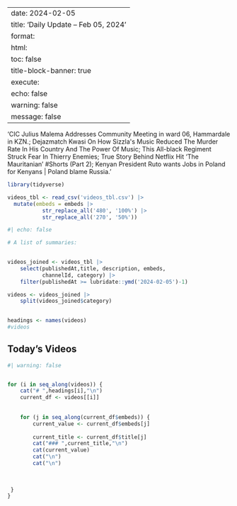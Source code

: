 
---
date: 2024-02-05
title: 'Daily Update – Feb 05, 2024'
format: 
    html:
      toc: false
title-block-banner: true
execute:
    echo: false
    warning: false
    message: false
---
'CIC Julius Malema Addresses Community Meeting in ward 06, Hammardale in KZN.; Dejazmatch Kwasi On How Sizzla&#39;s Music Reduced The Murder Rate In His Country And The Power Of Music; This All-black Regiment Struck Fear In Thierry Enemies; True Story Behind Netflix Hit ‘The Mauritanian’ #Shorts (Part 2); Kenyan President Ruto wants Jobs in Poland for Kenyans | Poland blame Russia.'

```r

library(tidyverse)

videos_tbl <- read_csv('videos_tbl.csv') |> 
  mutate(embeds = embeds |> 
           str_replace_all('480', '100%') |> 
           str_replace_all('270', '50%'))

```

```r
#| echo: false

# A list of summaries:

 
videos_joined <- videos_tbl |> 
    select(publishedAt,title, description, embeds, 
           channelId, category) |> 
    filter(publishedAt >= lubridate::ymd('2024-02-05')-1)

videos <- videos_joined |>  
    split(videos_joined$category) 
    

headings <- names(videos)
#videos
```

## Today's Videos

::: panel-tabset
```r
#| warning: false


for (i in seq_along(videos)) {
    cat("# ",headings[i],"\n")
    current_df <- videos[[i]]
  
    
    for (j in seq_along(current_df$embeds)) {
        current_value <- current_df$embeds[j]
        
        current_title <- current_df$title[j]
        cat("### ",current_title,"\n")
        cat(current_value)
        cat("\n")
        cat("\n") 
         
         
         
 }
}
```
:::
